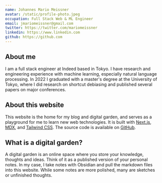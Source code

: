 ```yaml
---
name: Johannes Mario Meissner
avatar: /static/profile-photo.jpeg
occupation: Full Stack Web & ML Engineer
email: jmariomeissner@gmail.com
twitter: https://twitter.com/mariomeissner
linkedin: https://www.linkedin.com
github: https://github.com
---
```


## About me

I am a full stack engineer at Indeed based in Tokyo. I have research and engineering experience with machine learning, especially natural language processing. In 2022 I graduated with a master's degree at the University of Tokyo, where I did research on shortcut debiasing and published several papers on major conferences.

## About this website

This website is the home for my blog and digital garden, and serves as a playground for me to learn new web technologies. It is built with [Next.js](https://nextjs.org/), [MDX](https://mdxjs.com/), and [Tailwind CSS](https://tailwindcss.com/). The source code is available on [GitHub](https://github.com/mariomeissner/personal-website).

## What is a digital garden?

A digital garden is an online space where you store your knowledge, thoughts and ideas. Think of it as a published version of your personal notes. In my case, I take notes with Obsidian and pull the markdown files into this website. While some notes are more polished, many are sketches or unfinished thoughts.
